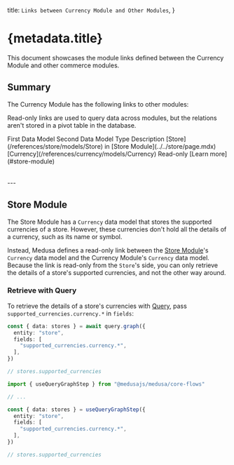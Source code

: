 
  title: `Links between Currency Module and Other Modules`,
}

# {metadata.title}

This document showcases the module links defined between the Currency Module and other commerce modules.

## Summary

The Currency Module has the following links to other modules:

<Note title="Tip">

Read-only links are used to query data across modules, but the relations aren't stored in a pivot table in the database.

</Note>

<Table>
  <Table.Header>
    <Table.Row>
      <Table.HeaderCell>
        First Data Model
      </Table.HeaderCell>
      <Table.HeaderCell>
        Second Data Model
      </Table.HeaderCell>
      <Table.HeaderCell>
        Type
      </Table.HeaderCell>
      <Table.HeaderCell>
        Description
      </Table.HeaderCell>
    </Table.Row>
  </Table.Header>
  <Table.Body>
    <Table.Row>
      <Table.Cell>
        [Store](/references/store/models/Store) in [Store Module](../../store/page.mdx)
      </Table.Cell>
      <Table.Cell>
        [Currency](/references/currency/models/Currency)
      </Table.Cell>
      <Table.Cell>
        Read-only
      </Table.Cell>
      <Table.Cell>
        [Learn more](#store-module)
      </Table.Cell>
    </Table.Row>
  </Table.Body>
</Table>
---

## Store Module

The Store Module has a `Currency` data model that stores the supported currencies of a store. However, these currencies don't hold all the details of a currency, such as its name or symbol.

Instead, Medusa defines a read-only link between the [Store Module](../../store/page.mdx)'s `Currency` data model and the Currency Module's `Currency` data model. Because the link is read-only from the `Store`'s side, you can only retrieve the details of a store's supported currencies, and not the other way around.

### Retrieve with Query

To retrieve the details of a store's currencies with [Query](!docs!/learn/fundamentals/module-links/query), pass `supported_currencies.currency.*` in `fields`:

<CodeTabs group="relation-query">
  <CodeTab label="query.graph" value="method">

```ts
const { data: stores } = await query.graph({
  entity: "store",
  fields: [
    "supported_currencies.currency.*",
  ],
})

// stores.supported_currencies
```

  </CodeTab>
  <CodeTab label="useQueryGraphStep" value="step">

```ts
import { useQueryGraphStep } from "@medusajs/medusa/core-flows"

// ...

const { data: stores } = useQueryGraphStep({
  entity: "store",
  fields: [
    "supported_currencies.currency.*",
  ],
})

// stores.supported_currencies
```

  </CodeTab>
</CodeTabs>
